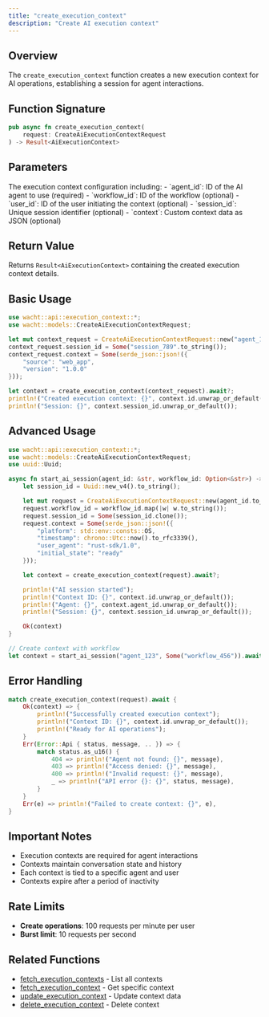 ```yaml
---
title: "create_execution_context"
description: "Create AI execution context"
---
```


## Overview

The `create_execution_context` function creates a new execution context for AI operations, establishing a session for agent interactions.

## Function Signature

```rust
pub async fn create_execution_context(
    request: CreateAiExecutionContextRequest
) -> Result<AiExecutionContext>
```

## Parameters

<ParamField path="request" type="CreateAiExecutionContextRequest" required>
  The execution context configuration including:
  - `agent_id`: ID of the AI agent to use (required)
  - `workflow_id`: ID of the workflow (optional)
  - `user_id`: ID of the user initiating the context (optional)
  - `session_id`: Unique session identifier (optional)
  - `context`: Custom context data as JSON (optional)
</ParamField>

## Return Value

Returns `Result<AiExecutionContext>` containing the created execution context details.

## Basic Usage

```rust
use wacht::api::execution_context::*;
use wacht::models::CreateAiExecutionContextRequest;

let mut context_request = CreateAiExecutionContextRequest::new("agent_123".to_string());
context_request.session_id = Some("session_789".to_string());
context_request.context = Some(serde_json::json!({
    "source": "web_app",
    "version": "1.0.0"
}));

let context = create_execution_context(context_request).await?;
println!("Created execution context: {}", context.id.unwrap_or_default());
println!("Session: {}", context.session_id.unwrap_or_default());
```

## Advanced Usage

```rust
use wacht::api::execution_context::*;
use wacht::models::CreateAiExecutionContextRequest;
use uuid::Uuid;

async fn start_ai_session(agent_id: &str, workflow_id: Option<&str>) -> Result<AiExecutionContext> {
    let session_id = Uuid::new_v4().to_string();

    let mut request = CreateAiExecutionContextRequest::new(agent_id.to_string());
    request.workflow_id = workflow_id.map(|w| w.to_string());
    request.session_id = Some(session_id.clone());
    request.context = Some(serde_json::json!({
        "platform": std::env::consts::OS,
        "timestamp": chrono::Utc::now().to_rfc3339(),
        "user_agent": "rust-sdk/1.0",
        "initial_state": "ready"
    }));

    let context = create_execution_context(request).await?;

    println!("AI session started");
    println!("Context ID: {}", context.id.unwrap_or_default());
    println!("Agent: {}", context.agent_id.unwrap_or_default());
    println!("Session: {}", context.session_id.unwrap_or_default());

    Ok(context)
}

// Create context with workflow
let context = start_ai_session("agent_123", Some("workflow_456")).await?;
```

## Error Handling

```rust
match create_execution_context(request).await {
    Ok(context) => {
        println!("Successfully created execution context");
        println!("Context ID: {}", context.id.unwrap_or_default());
        println!("Ready for AI operations");
    }
    Err(Error::Api { status, message, .. }) => {
        match status.as_u16() {
            404 => println!("Agent not found: {}", message),
            403 => println!("Access denied: {}", message),
            400 => println!("Invalid request: {}", message),
            _ => println!("API error {}: {}", status, message),
        }
    }
    Err(e) => println!("Failed to create context: {}", e),
}
```

## Important Notes

- Execution contexts are required for agent interactions
- Contexts maintain conversation state and history
- Each context is tied to a specific agent and user
- Contexts expire after a period of inactivity

## Rate Limits

- **Create operations**: 100 requests per minute per user
- **Burst limit**: 10 requests per second

## Related Functions

- [fetch_execution_contexts](fetch-execution-contexts) - List all contexts
- [fetch_execution_context](fetch-execution-context) - Get specific context
- [update_execution_context](update-execution-context) - Update context data
- [delete_execution_context](delete-execution-context) - Delete context
